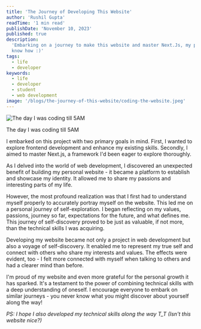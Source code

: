```yaml
---
title: 'The Journey of Developing This Website'
author: 'Rushil Gupta'
readTime: '1 min read'
publishDate: 'November 10, 2023'
published: true
description:
  'Embarking on a journey to make this website and master Next.Js, my personal website unexpectedly became a canvas for self-discovery. Read more to
  know how :)'
tags:
  - life
  - developer
keywords:
  - life
  - developer
  - student
  - web development
image: '/blogs/the-journey-of-this-website/coding-the-website.jpeg'
---
```


<BlogInfo frontmatter={frontmatter} />

<div className="image-caption" style={{ width: '95% !important;' }}>
  <img src="/blogs/the-journey-of-this-website/coding-the-website.jpeg" alt="The day I was coding till 5AM" className="w-full mx-auto" />
  <p>The day I was coding till 5AM</p>
</div>

I embarked on this project with two primary goals in mind. First, I wanted to explore frontend development and enhance my existing skills. Secondly, I
aimed to master Next.js, a framework I'd been eager to explore thoroughly.

As I delved into the world of web development, I discovered an unexpected benefit of building my personal website - it became a platform to establish
and showcase my identity. It allowed me to share my passions and interesting parts of my life.

However, the most profound realization was that I first had to understand myself properly to accurately portray myself on the website. This led me on
a personal journey of self-exploration. I began reflecting on my values, passions, journey so far, expectations for the future, and what defines me.
This journey of self-discovery proved to be just as valuable, if not more, than the technical skills I was acquiring.

Developing my website became not only a project in web development but also a voyage of self-discovery. It enabled me to represent my true self and
connect with others who share my interests and values. The effects were evident, too - I felt more connected with myself when talking to others and
had a clearer mind than before.

I'm proud of my website and even more grateful for the personal growth it has sparked. It's a testament to the power of combining technical skills
with a deep understanding of oneself. I encourage everyone to embark on similar journeys - you never know what you might discover about yourself along
the way!

_PS: I hope I also developed my technical skills along the way T_T (Isn't this website nice?)_
